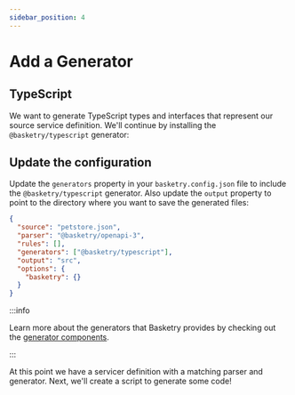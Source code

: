 ```yaml
---
sidebar_position: 4
---
```



# Add a Generator

## TypeScript

We want to generate TypeScript types and interfaces that represent our source service definition. We'll continue by installing the `@basketry/typescript` generator:

<Install package="@basketry/typescript" />

## Update the configuration

Update the `generators` property in your `basketry.config.json` file to include the `@basketry/typescript` generator. Also update the `output` property to point to the directory where you want to save the generated files:

```json title="basketry.config.json"
{
  "source": "petstore.json",
  "parser": "@basketry/openapi-3",
  "rules": [],
  "generators": ["@basketry/typescript"],
  "output": "src",
  "options": {
    "basketry": {}
  }
}
```

:::info

Learn more about the generators that Basketry provides by checking out the [generator components](/docs/components/generators).

:::

At this point we have a servicer definition with a matching parser and generator. Next, we'll create a script to generate some code!
